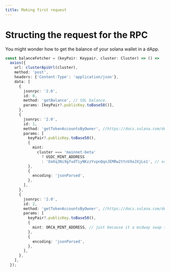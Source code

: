 ```yaml
---
title: Making first request 
---
```

# Structing the request for the RPC 

You might wonder how to get the balance of your solana wallet in a dApp. 




```typescript
const balanceFetcher = (keyPair: Keypair, cluster: Cluster) => () =>
  axios({
    url: clusterApiUrl(cluster),
    method: 'post',
    headers: {'Content-Type': 'application/json'},
    data: [
      {
        jsonrpc: '2.0',
        id: 0,
        method: 'getBalance', // SOL balance.
        params: [keyPair?.publicKey.toBase58()],
      },
      {
        jsonrpc: '2.0',
        id: 1,
        method: 'getTokenAccountsByOwner', //https://docs.solana.com/developing/clients/jsonrpc-api#gettokenaccountsbyowner
        params: [
          keyPair?.publicKey.toBase58(),
          {
            mint:
              cluster === 'mainnet-beta'
                ? USDC_MINT_ADDRESS
                : 'EmXq3Ni9gfudTiyNKzzYvpnQqnJEMRw2ttnVXoJXjLo1', // orca devnet pool USDC equivelent token mint address.
          },
          {
            encoding: 'jsonParsed',
          },
        ],
      },
      {
        jsonrpc: '2.0',
        id: 2,
        method: 'getTokenAccountsByOwner', //https://docs.solana.com/developing/clients/jsonrpc-api#gettokenaccountsbyowner
        params: [
          keyPair?.publicKey.toBase58(),
          {
            mint: ORCA_MINT_ADDRESS, // just because it a midway swap token in devnet.
          },
          {
            encoding: 'jsonParsed',
          },
        ],
      },
    ],
  });
```